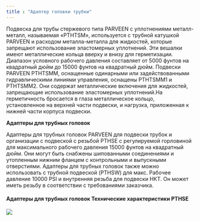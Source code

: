 ```yaml
---
title : "Адаптер головки трубки"
---
```


Подвеска для трубы стержевого типа PARVEEN с уплотнениями металл-металл, называемая «PTHTSM», используется с трубной катушкой PARVEEN и расходом металла-металла для жидкостей, которые запрещают использование эластомерных уплотнений. Эти вешалки имеют металлические кольца вверху и внизу для герметизации. Диапазон условного рабочего давления составляет от 5000 фунтов на квадратный дюйм до 15000 фунтов на квадратный дюйм. Подвески PARVEEN PTHTSMM, оснащенные одинарными или задействованными гидравлическими линиями управления, оснащены PTHTSMM1 и PTHTSMM2. Они содержат металлические включения для жидкостей, запрещающие использование эластомерных уплотнений.На герметичность бросается в глаза металлическое кольцо, установленное на верхней части подвески, и нагрузка, приложенная к нижней части корпуса подвески.

**Адаптеры для трубных головок**

Адаптеры для трубных головок PARVEEN для подвески трубок и организации с подвеской с резьбой PTHSE с регулируемой горловиной для максимального рабочего давления 15000 фунтов на квадратный дюйм. Они могут быть снабжены шипованными соединениями и утопленным нижним фланцем с контрольными и выпускными отверстиями. Адаптеры для трубных головок также можно использовать с трубной подвеской (PTHSW) для макс. Рабочее давление 10000 PSI и внутренняя резьба для подвески НКТ. Он может иметь резьбу в соответствии с требованиями заказчика.

#### Адаптеры для трубных головок Технические характеристики PTHSE

<img src="./tubing-head-adapter.png" />